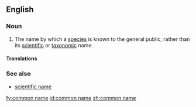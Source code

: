 ==English==

===Noun===
{{wikipedia}}
{{en-noun|sg=[[common]] [[name]]}}

# The name by which a [[species]] is known to the general public, rather than its [[scientific]] or [[taxonomic]] name.

====Translations====
{{trans-top|a name by which a species is known to the general public}}
{{trans-middle}}
{{trans-bottom}}

===See also===
*[[scientific name]]

[[fy:common name]]
[[id:common name]]
[[zh:common name]]